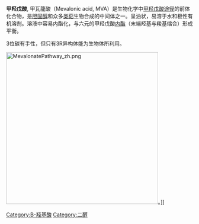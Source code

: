 {{Expand language}}{{chembox
| Verifiedfields = changed
| Watchedfields = changed
| verifiedrevid = 451176288
|   Name = 甲羟戊酸, Mevalonic acid
|   ImageFile1 = Mevalonic-acid-2D-skeletal.png
|   ImageSize1 = 260px
|   ImageName = Mevalonic acid
|   ImageFileL2 = Mevalonic_acid2.png
|   ImageSizeL2 = 140px
|   ImageFileR2 = Mevalonic_acid_spacefill.png
|   ImageSizeR2 = 140px
|   IUPACName = (3''R'')-3,5-Dihydroxy-3-methylpentanoic acid
| Section1 = {{Chembox Identifiers
|   CASNo_Ref = {{cascite|correct|??}}
| CASNo = 150-97-0
|   SMILES = C[C@@](O)(CCO)CC(=O)O
|   PubChem = 439230
|  ChemSpiderID_Ref = {{chemspidercite|changed|chemspider}}
| ChemSpiderID = 388367
|  InChI = 1/C6H12O4/c1-6(10,2-3-7)4-5(8)9/h7,10H,2-4H2,1H3,(H,8,9)/t6-/m1/s1
|  InChIKey = KJTLQQUUPVSXIM-ZCFIWIBFBE
|  StdInChI_Ref = {{stdinchicite|changed|chemspider}}
| StdInChI = 1S/C6H12O4/c1-6(10,2-3-7)4-5(8)9/h7,10H,2-4H2,1H3,(H,8,9)/t6-/m1/s1
|  StdInChIKey_Ref = {{stdinchicite|changed|chemspider}}
| StdInChIKey = KJTLQQUUPVSXIM-ZCFIWIBFSA-N
|  RTECS = 
|  MeSHName = 
|  ChEBI_Ref = {{ebicite|changed|EBI}}
| ChEBI = 17710
|  KEGG_Ref = {{keggcite|changed|kegg}}
| KEGG = C00418
  }}
| Section2 = {{Chembox Properties
|   C=6|H=12|O=4
|   Density = 
|   MeltingPt =   
|   BoilingPt =  
  }}
}}
'''甲羟戊酸''', 甲瓦龍酸（Mevalonic acid, MVA）是生物化学中[[甲羟戊酸途径|甲羟戊酸途径]]的前体化合物，是[[胆固醇|胆固醇]]和众多[[类萜|类萜]]生物合成的中间体之一。呈油状，易溶于水和极性有机溶剂。溶液中容易内酯化，与六元的甲羟戊酸[[内酯|内酯]]（末端羟基与羧基缩合）形成平衡。

3位碳有手性，但只有3R异构体能为生物体所利用。

[[File:MevalonatePathway_zh.png|410px]]。]]

{{胆固醇与甾体中间产物}}

{{Authority control}}
[[Category:Β-羟基酸|Category:Β-羟基酸]]
[[Category:二醇|Category:二醇]]